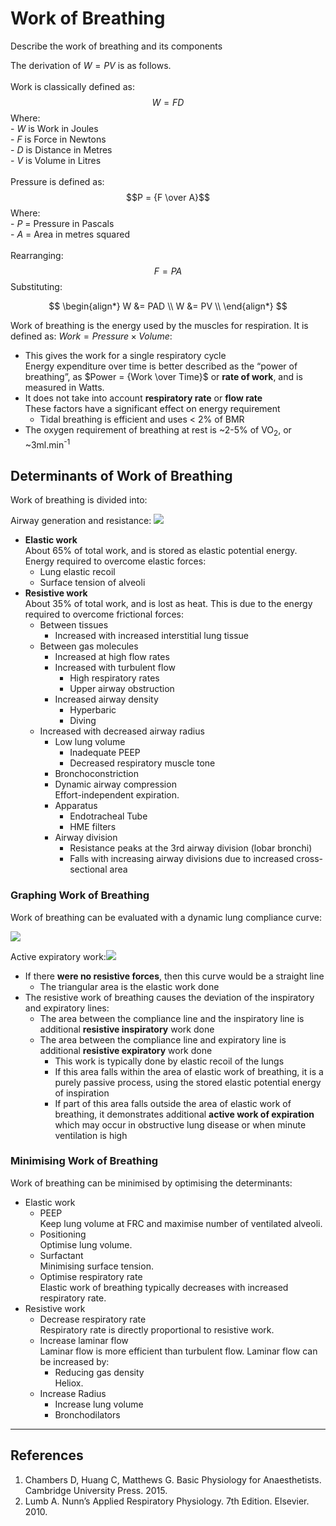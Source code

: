 # Work of Breathing

:::dual
Describe the work of breathing and its components
:::

::: column-margin
The derivation of $W = PV$ is as follows.\
\
Work is classically defined as: $$W = FD$$
Where:\
- $W$ is Work in Joules\
- $F$ is Force in Newtons\
- $D$ is Distance in Metres\
- $V$ is Volume in Litres\
\
Pressure is defined as: $$P = {F \over A}$$
Where:\
- $P$ = Pressure in Pascals\
- $A$ = Area in metres squared\
\
Rearranging:
$$F = PA$$
Substituting:\

$$
\begin{align*}
W &= PAD \\
W &= PV \\
\end{align*}
$$

:::

Work of breathing is the energy used by the muscles for respiration. It is defined as: $Work = Pressure \times Volume$:

* This gives the work for a single respiratory cycle\
Energy expenditure over time is better described as the "power of breathing", as $Power = {Work \over Time}$ or **rate of work**, and is measured in Watts.
* It does not take into account **respiratory rate** or **flow rate**\
These factors have a significant effect on energy requirement  
    * Tidal breathing is efficient and uses < 2% of BMR
* The oxygen requirement of breathing at rest is ~2-5% of VO~2~, or ~3ml.min^-1^

## Determinants of Work of Breathing

Work of breathing is divided into:

::: column-margin
Airway generation and resistance: <img src="/resources/airway-gen-vs-resistance.svg">
:::

* **Elastic work**\
About 65% of total work, and is stored as elastic potential energy. Energy required to overcome elastic forces:
  * Lung elastic recoil
  * Surface tension of alveoli
* **Resistive work**\
About 35% of total work, and is lost as heat. This is due to the energy required to overcome frictional forces:
    * Between tissues
        * Increased with increased interstitial lung tissue
    * Between gas molecules
        * Increased at high flow rates
        * Increased with turbulent flow
            * High respiratory rates
            * Upper airway obstruction
        * Increased airway density
             * Hyperbaric
            * Diving
    * Increased with decreased airway radius 
        * Low lung volume
            * Inadequate PEEP
            * Decreased respiratory muscle tone
        * Bronchoconstriction
        * Dynamic airway compression\
        Effort-independent expiration.
        * Apparatus
            * Endotracheal Tube
            * HME filters
        * Airway division
            * Resistance peaks at the 3rd airway division (lobar bronchi)
            * Falls with increasing airway divisions due to increased cross-sectional area



### Graphing Work of Breathing

Work of breathing can be evaluated with a dynamic lung compliance curve:

<img src="/resources/workofbreathing.svg">

::: column-margin
Active expiratory work:<img src="/resources/workofbreathing-obstructive.svg">
:::

* If there **were no resistive forces**, then this curve would be a straight line
    * The triangular area is the elastic work done
* The resistive work of breathing causes the deviation of the inspiratory and expiratory lines:
    * The area between the compliance line and the inspiratory line is additional **resistive inspiratory** work done
    * The area between the compliance line and expiratory line is additional **resistive expiratory** work done
        * This work is typically done by elastic recoil of the lungs
        * If this area falls within the area of elastic work of breathing, it is a purely passive process, using the stored elastic potential energy of inspiration
        * If part of this area falls outside the area of elastic work of breathing, it demonstrates additional **active work of expiration** which may occur in obstructive lung disease or when minute ventilation is high


### Minimising Work of Breathing

Work of breathing can be minimised by optimising the determinants:

* Elastic work
    * PEEP\
    Keep lung volume at FRC and maximise number of ventilated alveoli.
    * Positioning\
    Optimise lung volume.
    * Surfactant\
    Minimising surface tension.
    * Optimise respiratory rate\
    Elastic work of breathing typically decreases with increased respiratory rate.
* Resistive work\
    * Decrease respiratory rate\
    Respiratory rate is directly proportional to resistive work.
    * Increase laminar flow\
    Laminar flow is more efficient than turbulent flow. Laminar flow can be increased by:
        * Reducing gas density\
        Heliox.
    * Increase Radius\
        * Increase lung volume
        * Bronchodilators\

---

## References

1. Chambers D, Huang C, Matthews G. Basic Physiology for Anaesthetists. Cambridge University Press. 2015.
2. Lumb A. Nunn's Applied Respiratory Physiology. 7th Edition. Elsevier. 2010.